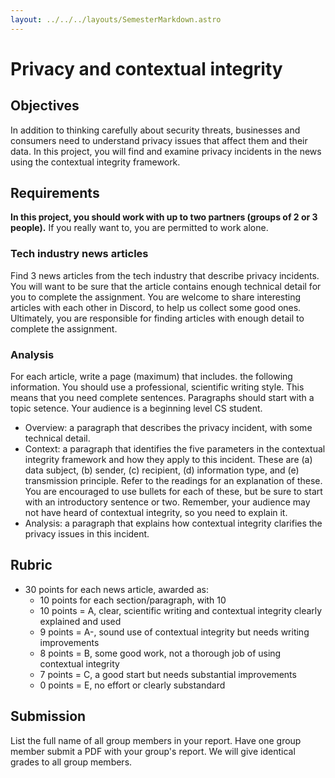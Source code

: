 ```yaml
---
layout: ../../../layouts/SemesterMarkdown.astro
---
```


# Privacy and contextual integrity

## Objectives

In addition to thinking carefully about security threats, businesses and
consumers need to understand privacy issues that affect them and their data. In
this project, you will find and examine privacy incidents in the news using the
contextual integrity framework.

## Requirements

**In this project, you should work with up to two partners (groups of 2 or 3
people).** If you really want to, you are permitted to work alone.

### Tech industry news articles

Find 3 news articles from the tech industry that describe privacy incidents. You
will want to be sure that the article contains enough technical detail for you
to complete the assignment. You are welcome to share interesting articles with
each other in Discord, to help us collect some good ones. Ultimately, you are
responsible for finding articles with enough detail to complete the assignment.

### Analysis

For each article, write a page (maximum) that includes. the following
information. You should use a professional, scientific writing style. This means
that you need complete sentences. Paragraphs should start with a topic setence.
Your audience is a beginning level CS student.

- Overview: a paragraph that describes the privacy incident, with some technical
  detail.
- Context: a paragraph that identifies the five parameters in the contextual
  integrity framework and how they apply to this incident. These are (a) data
  subject, (b) sender, (c) recipient, (d) information type, and (e) transmission
  principle. Refer to the readings for an explanation of these. You are
  encouraged to use bullets for each of these, but be sure to start with an
  introductory sentence or two. Remember, your audience may not have heard of
  contextual integrity, so you need to explain it.
- Analysis: a paragraph that explains how contextual integrity clarifies the
  privacy issues in this incident.

## Rubric

- 30 points for each news article, awarded as:
  - 10 points for each section/paragraph, with 10
  - 10 points = A, clear, scientific writing and contextual integrity clearly
    explained and used
  - 9 points = A-, sound use of contextual integrity but needs writing
    improvements
  - 8 points = B, some good work, not a thorough job of using contextual
    integrity
  - 7 points = C, a good start but needs substantial improvements
  - 0 points = E, no effort or clearly substandard

## Submission

List the full name of all group members in your report. Have one group member
submit a PDF with your group's report. We will give identical grades to all
group members.

